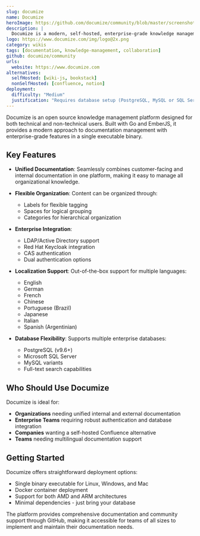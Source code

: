 ```yaml
---
slug: documize
name: Documize
heroImage: https://github.com/documize/community/blob/master/screenshot.png?raw=true
description: |
  Documize is a modern, self-hosted, enterprise-grade knowledge management solution built with Go and EmberJS, designed to unify both customer-facing and internal documentation.
logo: https://www.documize.com/img/logo@2x.png
category: wikis
tags: [documentation, knowledge-management, collaboration]
github: documize/community
urls:
  website: https://www.documize.com
alternatives:
  selfHosted: [wiki-js, bookstack]
  nonSelfHosted: [confluence, notion]
deployment:
  difficulty: "Medium"
  justification: "Requires database setup (PostgreSQL, MySQL or SQL Server) and Go environment. Docker deployment available but configuration needed for advanced features."
---
```


Documize is an open source knowledge management platform designed for both
technical and non-technical users. Built with Go and EmberJS, it provides a
modern approach to documentation management with enterprise-grade features in a
single executable binary.

## Key Features

- **Unified Documentation**: Seamlessly combines customer-facing and internal
  documentation in one platform, making it easy to manage all organizational
  knowledge.

- **Flexible Organization**: Content can be organized through:

  - Labels for flexible tagging
  - Spaces for logical grouping
  - Categories for hierarchical organization

- **Enterprise Integration**:

  - LDAP/Active Directory support
  - Red Hat Keycloak integration
  - CAS authentication
  - Dual authentication options

- **Localization Support**: Out-of-the-box support for multiple languages:

  - English
  - German
  - French
  - Chinese
  - Portuguese (Brazil)
  - Japanese
  - Italian
  - Spanish (Argentinian)

- **Database Flexibility**: Supports multiple enterprise databases:
  - PostgreSQL (v9.6+)
  - Microsoft SQL Server
  - MySQL variants
  - Full-text search capabilities

## Who Should Use Documize

Documize is ideal for:

- **Organizations** needing unified internal and external documentation
- **Enterprise Teams** requiring robust authentication and database integration
- **Companies** wanting a self-hosted Confluence alternative
- **Teams** needing multilingual documentation support

## Getting Started

Documize offers straightforward deployment options:

- Single binary executable for Linux, Windows, and Mac
- Docker container deployment
- Support for both AMD and ARM architectures
- Minimal dependencies - just bring your database

The platform provides comprehensive documentation and community support through
GitHub, making it accessible for teams of all sizes to implement and maintain
their documentation needs.
